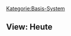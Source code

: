[[Kategorie:Basis-System]]
== View: Heute==
{{PluginInfo
|plugin=ch.elexis
| category=ch.elexis.konsultationKategorie
| wikiName=ChElexisViewsPatheuteview
| Iatrix-Hilfe=[http://www.iatrix.org/pmwiki.php?n=Elexishilfe.Heute http://www.iatrix.org/pmwiki.php?n=Elexishilfe.Heute]
| view_name=View
| name=elexis
| description=Elexis Basismodul
| category=invisible
| license=EPL
| first_commit_date=2007-06-24
| first_commit_author=rgw_ch
| responsible=weirich@elexis.ch
| type=Basis-System


}}